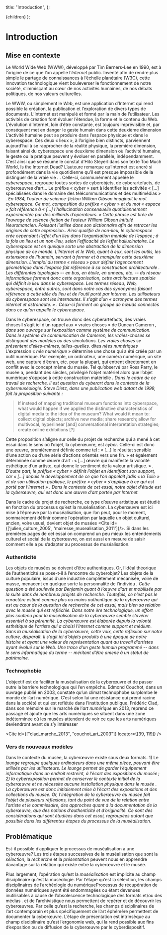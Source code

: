 
  title: "Introduction",
};

  <Layout meta={meta}>
    <Essai>{children}</Essai>
  </Layout>
);

# Introduction

## Mise en contexte

Le World Wide Web (WWW), développé par Tim Berners-Lee en 1990, est à l’origine
de ce que l’on appelle l’_Internet_ public. Inventé afin de rendre plus simple le
partage de connaissances à l’échelle planétaire (W3C), cette innovation
technologique vient bouleverser le fonctionnement de notre société, s’immisçant
au cœur de nos activités humaines, de nos débats politiques, de nos valeurs
culturelles.

Le WWW, ou simplement le _Web_, est une application d’Internet qui rend possible
la création, la publication et l’exploration de divers types de documents.
L’Internet est manipulé et formé par la main de l’utilisateur. Les activités de
création font évoluer l’étendue, la forme et le contenu du Web. L’évolution
d’Internet, loin d’être constante, est toujours imprévisible et, par conséquent
met en danger le geste humain dans cette deuxième dimension<Sidenote id="1">
L’activité humaine peut se produire dans l’espace physique et dans le
cyberespace. Ces deux « lieux », à l’origine bien distincts, parviennent
aujourd’hui à se rapprocher de la réalité physique, la première dimension,
faisant ainsi du cyberespace une deuxième dimension où l’activité humaine, le
geste ou la pratique peuvent y évoluer en parallèle, indépendamment. C’est ainsi
que se résume le constat d’Hito Steyerl dans son texte Too Much World, Is the
Internet Dead? L’auteure remarque qu’Internet est ancré si profondément dans la
vie quotidienne qu’il est presque impossible de la distinguer de la vraie vie <Cite id="steyerl_too_2015" locator={12} />.</Sidenote> . Celle-ci, communément
appelée le _cyberespace_, regroupe toutes sortes de cyberobjets, de
cyberartefacts, de cyberœuvres d’art... Le préfixe « _cyber_ » sert à identifier
les activités « [...] spécialisées dans le domaine des télécommunications et
des multimédias » <Cite id="rey_dictionnaire_2005" locator={2065}/>. En 1984, l’auteur de science-fiction William Gibson imaginait le mot cyberespace. Ce mot, composition
du préfixe « cyber » et du mot « espace » fait référence à « [...]
l’hallucination consensuelle quotidiennement expérimentée par des milliards
d’opérateurs. » <Cite id="poissant_dictionnaire_1997" locator={82} /><Sidenote id="2">Cette
phrase est tirée de l’ouvrage de science-fiction de l’auteur William Gibson
intitulé Neuromancien. Poissant l’utilise dans son dictionnaire afin de retracer
les origines de cette expression.</Sidenote>. Ainsi qualifié de non-lieu,
le cyberespace crée cependant l’effet d’un lieu dans l’organisation mentale de
l’espace ; à la fois un lieu et un non-lieu, selon l’efficacité de l’effet
hallucinatoire. Le cyberespace est en quelque sorte une abstraction de la
dimension physique de ce monde. L’Internet et le Web, quant à eux, sont les
outils, les extensions de l’humain, servant à former et à manipuler cette
deuxième dimension. L’emploi du terme « réseau » pour définir l’agencement
géométrique dans l’espace fait référence à sa construction architecturale <Cite id="gusdorf_e-words_2008" locator={297} />. Les différentes topologies --
en bus, en étoile, en anneau, etc. -- du réseau informatique forment donc cette
organisation, cette architecture spatiale qui définit le _lieu_ dans le
cyberespace. Les termes réseau, Web, cyberespace, entre autres, sont dans notre
cas des synonymes faisant référence à cette idée du lieu et de l’outil porté par
Internet. Les utilisateurs du cyberespace sont les internautes. Il s’agit d’un
« acronyme des termes internet et astronaute. » <Cite id="poissant_dictionnaire_1997" locator={181} />. Ceux-ci forment un groupe de nœuds connectés dans ce qu’on appelle le cyberespace.

Dans le cyberespace, on trouve donc des cyberartefacts, des vraies
choses<Sidenote id="3">Il s’agit ici d’un rappel aux « vraies choses » de Duncan
Cameron <Cite id="cameron_point_1992" supA={true}/>, dans son ouvrage sur l’exposition
comme système de communication. Dans le système de communication de Cameron, les
vraies-choses se distinguent des modèles ou des simulations. Les vraies choses
se présentent d’elles-mêmes, telles-quelles.</Sidenote> dites _nées
numériques_ <Sidenote id="4">L’expression « _née numérique_ » détermine une chose
qui a été créée par un outil numérique. Par exemple, un ordinateur, une caméra
numérique, un site web, une capture d’écran, etc.</Sidenote> pour la
plupart, qui entrent directement en conflit avec le concept même du musée. Tel
qu’observé par Ross Parry, le musée a, pendant des siècles, privilégié l’objet
matériel alors que l’objet numérique s’oppose à cette construction matérielle <Cite id="parry_recoding_2007" locator={58} />. Dans le cadre de ce travail de
recherche, il est question du cyberart dans le contexte de la _cybermuséologie_.
Steve Dietz, dans une publication web datant de 1999, fait la proposition
suivante :

> If instead of mapping traditional museum functions into cyberspace, what would
> happen if we applied the distinctive characteristics of digital media to the
> idea of the museum? What would it mean to: collect digital objects; archive
> new media; share research; allow for multivocal, hyperlinear [and]
> conversational interpretation strategies; create online exhibitions [?]
>
> <Cite id="dietz_cybermuseology:_1999" />

Cette proposition s’aligne sur celle du projet de recherche qui a mené à cet
essai dans le sens où l’objet, la cyberœuvre, est _cyber_. Celle-ci est donc une
œuvre, premièrement définie comme tel : « [...] le résultat sensible d’une
action ou d’une série d’actions orientés vers une fin. » et également déterminée
comme œuvre d’art : « [...] œuvre qui manifeste la volonté esthétique d’un
artiste, qui donne le sentiment de la valeur artistique. » <Cite id="robert_oeuvre_1983" locator={1302} />. D’autre part, le préfixe
« cyber » définit l’objet en identifiant son support, car « [...] depuis le
développement de ce que l’on appelait jadis « la Toile » et de son utilisation
publique, le préfixe « cyber » s’applique à ce qui est porté par l’Internet » <Cite id="langlois_cyberexposition_2015" />. Dans le contexte de cet essai, notre
objet d’étude est la cyberœuvre, qui est donc une œuvre d’art portée par Internet.

Dans le cadre du projet de recherche, ce type d’œuvre artistique est étudié en
fonction du processus qu’est la muséalisation. La cyberœuvre est ici mise à
l’épreuve par la muséalisation, que l’on peut, pour le moment, sommairement
définir comme l’opération par laquelle un objet culturel, ancien, voire usuel,
devient objet de musées <Cite id={['julien_culture_2005', 'mairesse_musealisation_2011']}/>. Si dans les
premières pages de cet essai on comprend un peu mieux les entendements culturel
et social de la cyberœuvre, on est aussi en mesure de saisir comment elle a pu
s’adapter au processus de muséalisation.

### Authenticité

Les objets de musées se doivent d’être authentiques. Or, l’idéal théorique de
l’authenticité se pose-t-il à l’encontre du cyberobjet? Les objets de la culture
populaire, issus d’une industrie complètement mécanisée, voire de masse,
menacent en quelque sorte la personnalité de l’individu <Cite id="cueto_against_2017" locator={88} />. Cette question a été soulevée par
Benjamin <Cite id="benjamin_loeuvre_2014" supA={true} /> quant à
l’œuvre d’art et mobilisée par la suite dans de nombreux projets de recherche.
Toutefois, ce n’est pas le caractère estimé comme plus ou moins authentique de
la cyberœuvre qui est au cœur de la question de recherche de cet essai, mais
bien sa relation avec le musée qui est réfléchie. Dans notre ère technologique,
un effort plus soutenu pour la muséalisation de la cyberœuvre semble s’avérer
essentiel à sa pérennité. La cyberœuvre est élaborée depuis la volonté
esthétique de l’artiste qui a choisi l’Internet comme support et médium. Sans la
muséalisation de la cyberœuvre, cette voix, cette réflexion sur notre culture,
disparaît. Il s’agit ici d’objets produits à une époque de notre histoire et
ayant une valeur de représentation quant au travail d’artistes ayant évolué sur
le Web. Une trace d’un geste humain programmé -- dans le sens informatique du
terme -- méritant d’être amené à un statut de patrimoine.

### Technophobie

L’objectif est de faciliter la muséalisation de la cyberœuvre et de passer outre
la barrière technologique qui l’en empêche. Edmond Couchot, dans un ouvrage
publié en 2003, constate qu’un climat technophobe surplombe le monde de l’art
numérique. C’est selon lui une résistance qui prend racine dans la société et
qui est reflétée dans l’institution publique. Frédéric Clad, dans son mémoire
sur le marché de l’_art numérique_ en 2013, reprend ce passage et ajoute que les
arts numériques se situent dans une zone indéterminée où les musées attendent de
voir ce que les arts numériques deviendront avant de s’y intéresser

<Cite id={["clad_marche_2013", "couchot_art_2003"]} locator={[39, 119]} />

### Vers de nouveaux modèles

Dans le contexte du musée, la cyberœuvre existe sous deux formats. 1) Le
_lounge_ <Cite id="paul_challenges_2004" locator={4} /> regroupe quelques ordinateurs dans
une même pièce, pouvant être utilisés par les utilisateurs. Le _lounge_ permet
de garder l’équipement informatique dans un endroit restreint, à l’écart des
expositions du musée ; 2) la cyberexposition permet de conserver le contexte
initial de la cyberœuvre et ne nécessite aucune installation physique dans le
musée <Cite id="paul_challenges_2004"  />. La cyberœuvre est donc initialement mise
à l’écart des expositions et des collections du musée. Or, l’intégration de la
cyberœuvre au musée fait l’objet de plusieurs réflexions, tant du point de vue
de la relation entre l’artiste et le commissaire, des approches quant à la
documentation de la cyberœuvre, que des notions d’authenticité et d’originalité.
Ce sont des considérations qui sont étudiées dans cet essai, regroupées autant
que possible dans les différentes étapes du processus de la muséalisation.

## Problématique

Est-il possible d’appliquer le processus de muséalisation à une cyberœuvre? Les
trois étapes successives de la muséalisation que sont la _sélection_, la
_recherche_ et la _présentation_ peuvent nous en apprendre davantage sur la
relation qui existe entre la cyberœuvre et le musée.

Plus largement, l’opération qu’est la _muséalisation_ est implicite au champ
disciplinaire qu’est la muséologie. Par l’étape qu’est la sélection, les champs
disciplinaires de l’archéologie du numérique<Sidenote id="5">Processus de
récupération de données numériques ayant été endommagées ou étant devenues
inutilisables à cause de l’obsolescence technologique des formats et/ou des
médias <Cite id="docam_voir_nodate"  />.</Sidenote> et de l’archivistique nous
permettent de repérer et de découvrir les cyberœuvres. Par celle qu’est la
recherche, les champs disciplinaires de l’art contemporain et plus
spécifiquement de l’art éphémère permettent de documenter la cyberœuvre. L’étape
de présentation est intrinsèque au champ disciplinaire qu’est l’ergonomie web,
qui la rend possible aux fins d’exposition ou de diffusion de la cyberœuvre par
le cyberdispositif.
